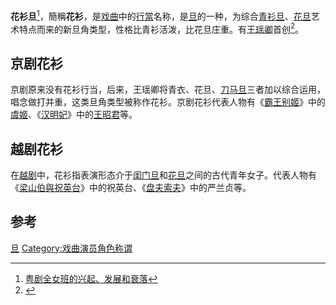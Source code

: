 
'''花衫旦'''<ref>[http://www.gzzxws.gov.cn/gzws/cg/cgfl/cgxp_whjy/200808/t20080826_4224_3.htm 粤剧全女班的兴起、发展和衰落]</ref>，簡稱'''花衫'''，是[[中國戲曲|戏曲]]中的[[行當|行當]]名称，是[[旦|旦]]的一种，为综合[[青衣_(戏剧)|青衫旦]]、[[花旦|花旦]]艺术特点而来的新旦角类型，性格比青衫活泼，比花旦庄重。有[[王瑶卿|王瑶卿]]首创<ref>{{Cite book|title=京剧文化词典|last=黄钧，徐希博主编|first=|publisher=上海：汉语大词典出版社|year=2001.12|isbn=7-5432-0671-4|location=|pages=31-32}}</ref>。

== 京剧花衫 ==
京剧原来没有花衫行当，后来，王瑶卿将青衣、花旦、[[刀馬旦|刀马旦]]三者加以综合运用，唱念做打并重，这类旦角类型被称作花衫。京剧花衫代表人物有《[[霸王别姬_(京剧)|霸王别姬]]》中的[[虞姬|虞姬]]、《[[汉明妃|汉明妃]]》中的[[王昭君|王昭君]]等。

== 越剧花衫 ==
在[[越剧|越剧]]中，花衫指表演形态介于[[闺门旦|闺门旦]]和[[花旦|花旦]]之间的古代青年女子。代表人物有《[[梁山伯與祝英台|梁山伯與祝英台]]》中的祝英台、《[[盘夫索夫|盘夫索夫]]》中的严兰贞等。

==参考==
{{reflist}}
{{戏剧小作品}}

{{行當}}

[[Category:行当|旦]]
[[Category:戏曲演员角色称谓|Category:戏曲演员角色称谓]]